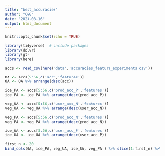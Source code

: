 ```yaml
---
title: "best_accuracies"
author: "CGG"
date: "2023-08-16"
output: html_document
---
```


```r
knitr::opts_chunk$set(echo = TRUE)
```

```r
library(tidyverse)  # include packages 
library(dplyr)
library(gt)
library(here)

accs <- read_csv(here('data','accuracies_feature_experiments.csv'))
```


```r
OA <- accs[5:56,c('acc','features')]
OA <- OA %>% arrange(desc(acc)) 

ice_PA <- accs[5:56,c('prod_acc_P','features')]
ice_PA <- ice_PA %>% arrange(desc(prod_acc_P)) 

veg_UA <- accs[5:56,c('user_acc_N','features')]
veg_UA <- veg_UA %>% arrange(desc(user_acc_N))

veg_PA <- accs[5:56,c('prod_acc_N','features')]
veg_PA <- veg_PA %>% arrange(desc(prod_acc_N))

ice_UA <- accs[5:56,c('user_acc_P','features')]
ice_UA <- ice_UA %>% arrange(desc(user_acc_P))
```

```r
first_n <- 20
bind_cols(OA, ice_PA, veg_UA, ice_UA, veg_PA ) %>% slice(1:first_n) %>% mutate(n=c(1:first_n))
```


